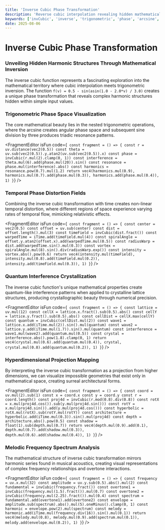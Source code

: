 ```yaml
---
title: 'Inverse Cubic Phase Transformation'
description: 'Reverse cubic interpolation revealing hidden mathematical harmonies through trigonometric inversion'
keywords: ['invCubic', 'inverse', 'trigonometric', 'phase', 'arcsine', 'transformation', 'harmonics']
date: 2025-08-06
---
```



# Inverse Cubic Phase Transformation

### Unveiling Hidden Harmonic Structures Through Mathematical Inversion

The inverse cubic function represents a fascinating exploration into the mathematical territory where cubic interpolation meets trigonometric inversion. The function `f(v) = 0.5 - sin(asin(1.0 - 2.0*v) / 3.0)` creates a unique phase transformation that reveals complex harmonic structures hidden within simple input values.

### Trigonometric Phase Space Visualization

The core mathematical beauty lies in the nested trigonometric operations, where the arcsine creates angular phase space and subsequent sine division by three produces triadic resonance patterns.

<FragmentEditor
        isFun
        code={`
const fragment = () => {
        const r = uv.distance(vec2(0.5))
        const theta = uv.sub(vec2(0.5)).y.atan2(uv.sub(vec2(0.5)).x)
        const phase = invCubic(r.mul(2).clamp(0, 1))
        const interference = theta.mul(6).add(phase.mul(20)).sin()
        const resonance = phase.mul(interference).abs()
        const harmonics = resonance.pow(0.7).mul(1.2)
        return vec4(harmonics.mul(0.9), harmonics.mul(0.7).add(phase.mul(0.3)), harmonics.add(phase.mul(0.4)), 1)
}`}
/>

### Temporal Phase Distortion Fields

Combining the inverse cubic transformation with time creates non-linear temporal distortion, where different regions of space experience varying rates of temporal flow, mimicking relativistic effects.

<FragmentEditor
        isFun
        code={`
const fragment = () => {
        const center = vec2(0.5)
        const offset = uv.sub(center)
        const dist = offset.length().mul(3)
        const timeField = invCubic(dist.fract())
        const warpedTime = iTime.add(timeField.mul(4))
        const spiralAngle = offset.y.atan2(offset.x).add(warpedTime.mul(0.5))
        const radiusWarp = dist.add(warpedTime.sin().mul(0.3))
        const vortex = spiralAngle.mul(8).sin().div(radiusWarp.exp())
        const intensity = vortex.abs().pow(0.6)
        return vec4(intensity.mul(timeField), intensity.mul(0.8).add(timeField.mul(0.2)), intensity.add(timeField.mul(0.3)), 1)
}`}
/>

### Quantum Interference Crystallization

The inverse cubic function's unique mathematical properties create quantum-like interference patterns when applied to crystalline lattice structures, producing crystallographic beauty through numerical precision.

<FragmentEditor
        isFun
        code={`
const fragment = () => {
        const lattice = uv.mul(12)
        const cellX = lattice.x.fract().sub(0.5).abs()
        const cellY = lattice.y.fract().sub(0.5).abs()
        const cellDist = cellX.max(cellY)
        const quantum = invCubic(cellDist.mul(2))
        const wave1 = lattice.x.add(iTime.mul(2)).sin().mul(quantum)
        const wave2 = lattice.y.add(iTime.mul(1.7)).sin().mul(quantum)
        const interference = wave1.mul(wave2).add(quantum.mul(0.5))
        const crystal = interference.abs().pow(1.8).clamp(0, 1)
        return vec4(crystal.mul(0.6).add(quantum.mul(0.4)), crystal, crystal.mul(0.8).add(quantum.mul(0.2)), 1)
}`}
/>

### Hyperdimensional Projection Mapping

By interpreting the inverse cubic transformation as a projection from higher dimensions, we can visualize impossible geometries that exist only in mathematical space, creating surreal architectural forms.

<FragmentEditor
        isFun
        code={`
const fragment = () => {
        const coord = uv.mul(2).sub(1)
        const x = coord.x
        const y = coord.y
        const r = coord.length()
        const proj4d = invCubic(r.mod(0.8).div(0.8))
        const rotX = x.mul(proj4d.cos()).sub(y.mul(proj4d.sin()))
        const rotY = x.mul(proj4d.sin()).add(y.mul(proj4d.cos()))
        const hyperbolic = rotX.mul(rotX).sub(rotY.mul(rotY))
        const architecture = hyperbolic.add(iTime.mul(0.3)).sin().mul(proj4d)
        const depth = architecture.abs().pow(0.5)
        const shadow = float(1).sub(depth.mul(0.7))
        return vec4(depth.mul(0.9).add(0.1), depth.mul(0.7).add(shadow.mul(0.3)), depth.mul(0.6).add(shadow.mul(0.4)), 1)
}`}
/>

### Melodic Frequency Spectrum Analysis

The mathematical structure of inverse cubic transformation mirrors harmonic series found in musical acoustics, creating visual representations of complex frequency relationships and overtone interactions.

<FragmentEditor
        isFun
        code={`
const fragment = () => {
        const frequency = uv.x.mul(32)
        const amplitude = uv.y.sub(0.5).abs().mul(2)
        const fundamental = invCubic(frequency.fract())
        const overtone1 = invCubic(frequency.mul(1.5).fract()).mul(0.7)
        const overtone2 = invCubic(frequency.mul(2.25).fract()).mul(0.4)
        const spectrum = fundamental.add(overtone1).add(overtone2)
        const envelope = amplitude.sub(spectrum).abs().mul(5).oneMinus().clamp(0, 1)
        const harmonic = envelope.pow(2).mul(spectrum)
        const melody = harmonic.add(iTime.mul(frequency.div(16)).sin().mul(0.1))
        return vec4(melody.mul(0.8), melody.mul(0.9).add(spectrum.mul(0.1)), melody.add(envelope.mul(0.2)), 1)
}`}
/>